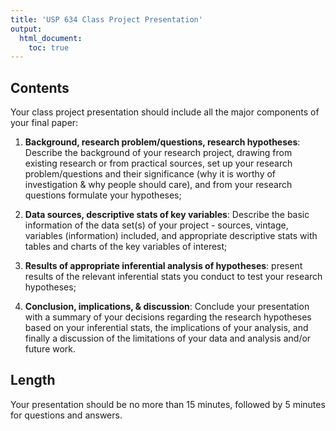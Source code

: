 ```yaml
---
title: 'USP 634 Class Project Presentation'
output: 
  html_document:
    toc: true
---
```


## Contents
Your class project presentation should include all the major components of your final paper:

1.	**Background, research problem/questions, research hypotheses**: Describe the background of your research project, drawing from existing research or from practical sources, set up your research problem/questions and their significance (why it is worthy of investigation & why people should care), and from your research questions formulate your hypotheses;

2.	**Data sources, descriptive stats of key variables**: Describe the basic information of the data set(s) of your project - sources, vintage, variables (information) included, and appropriate descriptive stats with tables and charts of the key variables of interest;

3.	**Results of appropriate inferential analysis of hypotheses**: present results of the relevant inferential stats you conduct to test your research hypotheses;

4.	**Conclusion, implications, & discussion**: Conclude your presentation with a summary of your decisions regarding the research hypotheses based on your inferential stats, the implications of your analysis, and finally a discussion of the limitations of your data and analysis and/or future work.

## Length
Your presentation should be no more than 15 minutes, followed by 5 minutes for questions and answers.

